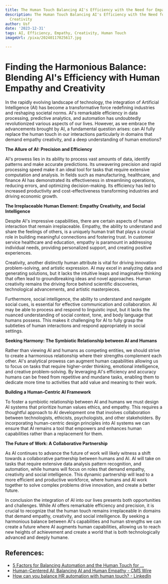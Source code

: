 ```yaml
---
title: The Human Touch Balancing AI's Efficiency with the Need for Empathy and Creativity
description: The Human Touch Balancing AI's Efficiency with the Need for Empathy and
  Creativity
author: Usf
date: '2023-12-31'
tags: AI, Efficiency, Empathy, Creativity, Human Touch
imageUrl: /pixa/20240117025617.jpg

---
```

# Finding the Harmonious Balance: Blending AI's Efficiency with Human Empathy  and Creativity

In the rapidly evolving landscape of technology, the integration of Artificial Intelligence (AI) has become a  transformative force redefining industries and reshaping societal norms. AI's remarkable efficiency in  data processing, predictive analytics, and automation has undoubtedly revolutionized various  aspects  of our lives. However, as we embrace the advancements brought by AI, a fundamental question arises: can AI fully  replace the  human touch in our interactions particularly in domains  that demand empathy creativity,  and  a deep understanding of human emotions?

**The Allure of AI:  Precision and Efficiency**

AI's prowess lies in its ability to process vast amounts  of  data, identify patterns and make accurate predictions. Its unwavering precision  and rapid processing speed make it an ideal tool for tasks that require extensive computation and analysis. In  fields such as  manufacturing, healthcare, and finance AI has demonstrated its effectiveness in streamlining operations,  reducing errors, and optimizing  decision-making. Its efficiency has led to increased productivity and cost-effectiveness transforming industries and driving economic growth.

**The Irreplaceable Human Element: Empathy Creativity, and Social  Intelligence**

Despite AI's impressive capabilities, there are certain aspects of human interaction that remain irreplaceable. Empathy, the ability to understand and share the feelings of others, is a uniquely human trait that plays a crucial  role in building meaningful connections and fostering trust. In customer service healthcare and education,  empathy is paramount in addressing individual needs, providing personalized  support, and creating positive  experiences.

Creativity,  another distinctly human attribute is vital for driving innovation problem-solving, and artistic expression. AI may excel in analyzing data and generating solutions, but it lacks the intuitive leaps and imaginative  thinking that often lead to groundbreaking ideas  and novel approaches. Human creativity remains the driving force behind scientific discoveries,  technological advancements, and artistic masterpieces.

Furthermore,  social intelligence, the ability to understand and navigate social cues, is essential for effective communication and collaboration. AI may be able to process and respond to linguistic input, but  it lacks the  nuanced understanding of social context, tone, and body language that humans  possess. This makes it challenging  for AI to fully grasp the subtleties  of human interactions and respond appropriately in social settings.

**Seeking Harmony: The Symbiotic Relationship between AI and Humans**

Rather than viewing AI and humans  as competing  entities, we should strive to create a  harmonious relationship where their  strengths complement  each other. AI's analytical prowess can augment human capabilities allowing us to focus on  tasks that require higher-order thinking, emotional intelligence, and creative problem-solving. By leveraging AI's efficiency and accuracy humans can be freed from repetitive and mundane tasks, enabling them to dedicate more time to activities that add value and meaning to their  work.

**Building a Human-Centric AI Framework**

To foster a symbiotic relationship between AI  and humans we  must  design AI  systems that prioritize human values ethics, and empathy. This requires a thoughtful approach  to  AI development one that involves collaboration between technologists, ethicists, psychologists, and other stakeholders. By incorporating human-centric design principles into  AI systems we can ensure that AI remains a tool that empowers and  enhances human capabilities rather than a replacement for them.

**The Future of Work: A Collaborative Partnership**

As AI continues to  advance the future of work will likely witness a shift towards a collaborative partnership between  humans and AI. AI will take on tasks that require extensive data  analysis pattern recognition,  and automation, while humans will focus  on roles that demand empathy, creativity and social intelligence. This  dynamic partnership will lead to a more efficient and  productive workforce,  where  humans and AI work  together to solve complex  problems drive innovation, and create a better future.

In conclusion the integration  of AI into our lives presents both opportunities and challenges.  While AI offers remarkable efficiency and  precision, it is  crucial to  recognize that the human touch remains irreplaceable in domains that demand empathy, creativity, and social intelligence. By seeking a harmonious balance between AI's capabilities and  human strengths we can create a future where AI  augments human capabilities, allowing us to reach new heights of achievement and create a world  that is both technologically advanced and deeply humane.

## References:
- [5 Factors for Balancing Automation and the Human Touch for ...](https://www.destinationcrm.com/Articles/Web-Exclusives/Viewpoints/5-Factors-for-Balancing-Automation-and-the-Human-Touch-for-Superior-CX-152574.aspx)
- [Human-Centered AI: Balancing AI and Human Empathy - CMS Wire](https://www.cmswire.com/customer-experience/why-human-centered-ai-is-a-winning-strategy/)
- [How can you balance HR automation with human touch? - LinkedIn](https://www.linkedin.com/advice/3/how-can-you-balance-hr-automation-human-touch-skills-hr-operations)
